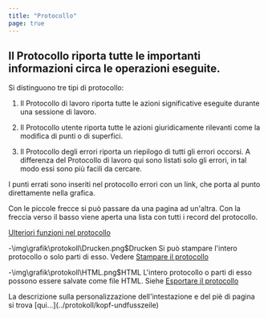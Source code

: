 ```yaml
---
title: "Protocollo"
page: true
---
```

## Il Protocollo riporta tutte le importanti informazioni circa le operazioni eseguite.

Si distinguono tre tipi di protocollo:


1. Il <Bold> Protocollo di lavoro </Bold>  riporta tutte le azioni significative eseguite durante una sessione di lavoro. 

2. Il <Bold> Protocollo utente </Bold>  riporta tutte le azioni giuridicamente rilevanti come la modifica di punti o di superfici.

3. Il <Bold> Protocollo degli errori </Bold>  riporta un riepilogo di tutti gli errori occorsi. A differenza del Protocollo di lavoro qui sono listati solo gli errori, in tal modo essi sono pi&#249; facili da cercare. 



<Success>
I punti errati sono inseriti nel protocollo errori con un link, che porta al punto direttamente nella grafica.
</Success>


Con le piccole frecce si pu&#242; passare da una pagina ad un&#39;altra. Con la freccia verso il basso viene aperta una lista con tutti i record del protocollo.

 <U> Ulteriori funzioni nel protocollo </U> 

-<Image>\img\grafik\protokoll\Drucken.png$Drucken</Image>  Si pu&#242; stampare l&#39;intero protocollo o solo parti di esso.  Vedere 
[Stampare il protocollo](../protokoll/drucken)

-<Image>\img\grafik\protokoll\HTML.png$HTML</Image> L&#39;intero protocollo o parti di esso possono essere salvate come file HTML. Siehe 
[Esportare il protocollo](../protokoll/export)




<Success>
La descrizione sulla personalizzazione dell&#39;intestazione e del pi&#232; di pagina si trova  [qui...](../protokoll/kopf-undfusszeile)
</Success>
